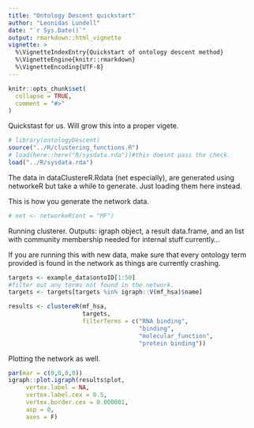 ```yaml
---
title: "Ontology Descent quickstart"
author: "Leonidas Lundell"
date: "`r Sys.Date()`"
output: rmarkdown::html_vignette
vignette: >
  %\VignetteIndexEntry{Quickstart of ontology descent method}
  %\VignetteEngine{knitr::rmarkdown}
  %\VignetteEncoding{UTF-8}
---
```


```r
knitr::opts_chunk$set(
  collapse = TRUE,
  comment = "#>"
)
```

Quickstast for us. Will grow this into a proper vigete.

```r
# library(ontologyDescent)
source("../R/clustering_functions.R")
# load(here::here("R/sysdata.rda"))#this doesnt pass the check.
load("../R/sysdata.rda")
```

The data in dataClustereR.Rdata (net especially), are generated using networkeR but take a while to generate. Just loading them here instead.

This is how you generate the network data.

```r
# net <- networkeR(ont = "MF")
```

Running clusterer. Outputs: igraph object, a result data.frame, and an list with community membership needed for internal stuff currently...

If you are running this with new data, make sure that every ontology term provided is found in the network as things are currently crashing.

```r
targets <- example_data$ontoID[1:50]
#filter out any terms not found in the network.
targets <- targets[targets %in% igraph::V(mf_hsa)$name]

results <- clustereR(mf_hsa, 
                     targets, 
                     filterTerms = c("RNA binding",
                                     "binding",
                                     "molecular_function",
                                     "protein binding"))
```

Plotting the network as well.

```r
par(mar = c(0,0,0,0))
igraph::plot.igraph(results$plot,
     vertex.label = NA,
     vertex.label.cex = 0.5,
     vertex.border.cex = 0.000001,
     asp = 0,
     axes = F)

```

